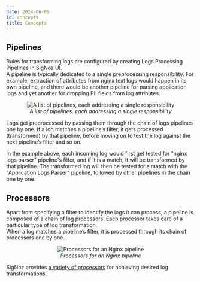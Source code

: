 ```yaml
---
date: 2024-06-06
id: concepts
title: Concepts
---
```



## Pipelines
Rules for transforming logs are configured by creating Logs Processing Pipelines in SigNoz UI.  
A pipeline is typically dedicated to a single preprocessing responsibility.
For example, extraction of attributes from nginx text logs would happen in
its own pipeline, and there would be another pipeline for parsing application
logs and yet another for dropping PII fields from log attributes.


<figure data-zoomable align="center">
    <img
      src="/img/logs/pipelines/pipelines-list.webp"
      alt="A list of pipelines, each addressing a single responsibility"
    />
    <figcaption>
      <i>
        A list of pipelines, each addressing a single responsibility
      </i>
    </figcaption>
</figure>


Logs get preprocessed by passing them through the chain of logs  pipelines one by one. If a log matches a pipeline’s filter, it gets processed (transformed) by
that pipeline, before moving on to test the log against the next pipeline’s filter and so on.  

In the example above, each incoming log would first get tested for "nginx logs parser" pipeline's filter, and if it is a match, it will be transformed by that pipeline. The transformed log will then be tested for a match with the "Application Logs Parser" pipeline, followed by other pipelines in the chain one by one.


## Processors
Apart from specifying a filter to identify the logs it can process,
a pipeline is composed of a chain of log processors. Each processor takes care of a particular type of log transformation.  
When a log matches a pipeline’s filter, it is processed through its chain of processors one by one.  


<figure data-zoomable align="center">
  <img
    src="/img/logs/pipelines/nginx-pipeline-processors.webp"
    alt="Processors for an Nginx pipeline"
  />
  <figcaption>
    <i>
      Processors for an Nginx pipeline
    </i>
  </figcaption>
</figure>


SigNoz provides [a variety of processors](/docs/logs-pipelines/processors) for achieving desired log transformations.
